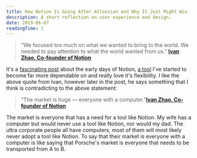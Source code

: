 ```yaml
---
title: How Notion Is Going After Atlassian and Why It Just Might Win
description: A short reflection on user experience and design.
date: 2019-06-07
readingTime: 1
---
```


>“We focused too much on what we wanted to bring to the world. We needed to pay attention to what the world wanted from us.” **<a href="https://usefyi.com/notion-history/">Ivan Zhao, Co-founder of Notion</a>**

It's a <a href="https://usefyi.com/notion-history/">fascinating post</a> about the early days of Notion, <a href="https://www.notion.so/?r=a3b4edc52f61492aab6c770f4c9f8dbf">a tool</a> I've started to become far more dependable on and really love it's flexibility. I like the above quote from Ivan, however later in the post, he says something that I think is contradicting to the above statement:

>“The market is huge — everyone with a computer.”**<a href="https://usefyi.com/notion-history/">Ivan Zhao, Co-founder of Notion</a>**

The market is everyone that has a need for a tool like Notion. My wife has a computer but would never use a tool like Notion, nor would my dad. The ultra corporate people all have computers, most of them will most likely never adopt a tool like Notion. To say that their market is everyone with a computer is like saying that Porsche's market is everyone that needs to be transported from A to B.